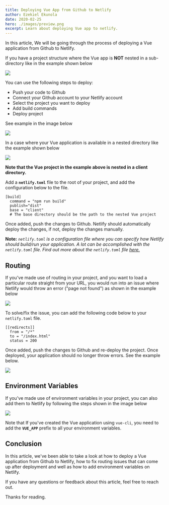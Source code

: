 ```yaml
---
title: Deploying Vue App from Github to Netlify
author: Ezekiel Ekunola
date: 2020-02-25
hero: ./images/preview.png
excerpt: Learn about deploying Vue app to netlify.
---
```


In this article, We will be going through the process of deploying a Vue application from Github to Netlify.

If you have a project structure where the Vue app is **NOT** nested in a sub-directory like in the example shown below

![](./images/project-structure.png)

You can use the following steps to deploy:

- Push your code to Github
- Connect your Github account to your Netlify account
- Select the project you want to deploy
- Add build commands
- Deploy project

See example in the image below

![](./images/vue-deploy.gif)

In a case where your Vue application is available in a nested directory like the example shown below

![](./images/nested-directory.gif)

**Note that the Vue project in the example above is nested in a client directory.**

Add a **`netlify.toml`** file to the root of your project, and add the configuration below to the file.

```
[build]
  command = "npm run build"
  publish="dist"
  base = "client"
  # The base directory should be the path to the nested Vue project
```

Once added, push the changes to Github. Netlify should automatically deploy the changes, if not, deploy the changes manually.

**Note:** _`netlify.toml` is a configuration file where you can specify how Netlify should build/run your application. A lot can be accomplished with the `netlify.toml` file. Find out more about the `netlify.toml` file [here.](https://www.netlify.com/docs/netlify-toml-reference/)_

## Routing

If you've made use of routing in your project, and you want to load a particular route straight from your URL, you would run into an issue where Netlify would throw an error ("page not found") as shown in the example below

![](./images/vue-broken-url.gif)

To solve/fix the issue, you can add the following code below to your `netlify.toml` file.

```
[[redirects]]
  from = "/*"
  to = "/index.html"
  status = 200
```

Once added, push the changes to Github and re-deploy the project. Once deployed, your application should no longer throw errors. See the example below.

![](./images/vue-router-fixed.gif)

## Environment Variables

If you've made use of environment variables in your project, you can also add them to Netlify by following the steps shown in the image below

![](./images/vue-environment-variables.gif)

Note that If you've created the Vue application using `vue-cli`, you need to add the **`VUE_APP`** prefix to all your environment variables.

## Conclusion

In this article, we've been able to take a look at how to deploy a Vue application from Github to Netlify, how to fix routing issues that can come up after deployment and well as how to add environment variables on Netlify.

If you have any questions or feedback about this article, feel free to reach out.

Thanks for reading.
